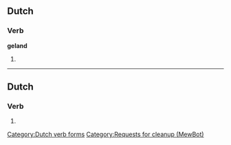 ==Dutch==

===Verb===
'''geland'''

# {{past participle of|[[landen]]|lang=Dutch}}

[[Category:Dutch verb forms]]

----
==Dutch==
===Verb===
{{infl|nl}}

# {{nl-verb-form|t=past|m=ptc|landen}}
[[Category:Requests for cleanup (MewBot)]]